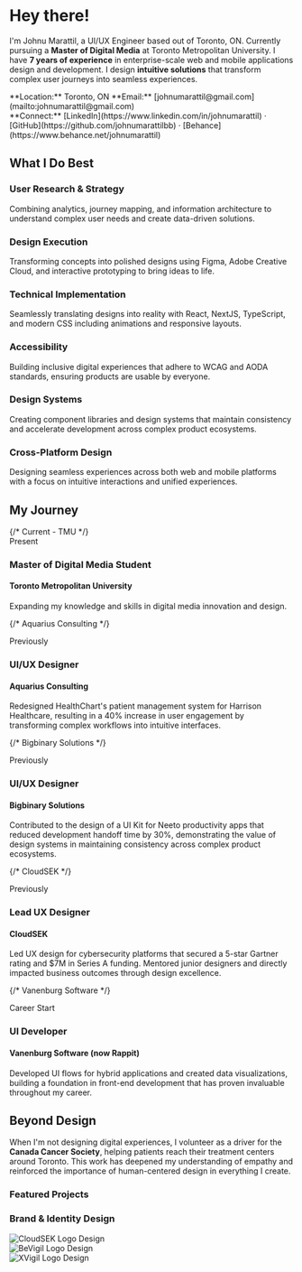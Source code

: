# Hey there!

I'm Johnu Marattil, a UI/UX Engineer based out of Toronto, ON. Currently pursuing a **Master of Digital Media** at Toronto Metropolitan University. I have **7 years of experience** in enterprise-scale web and mobile applications design and development. I design **intuitive solutions** that transform complex user journeys into seamless experiences.

<div className="my-6 p-4 border border-gray-200 dark:border-gray-700 rounded-lg bg-gray-50 dark:bg-gray-800">
  <div className="flex flex-col md:flex-row md:gap-12">
    <div className="mb-3 md:mb-0">
      **Location:** Toronto, ON  
      **Email:** [johnumarattil@gmail.com](mailto:johnumarattil@gmail.com)
    </div>
    <div>
      **Connect:** [LinkedIn](https://www.linkedin.com/in/johnumarattil) · [GitHub](https://github.com/johnumarattilbb) · [Behance](https://www.behance.net/johnumarattil)
    </div>
  </div>
</div>

## What I Do Best

<div className="grid grid-cols-1 md:grid-cols-2 lg:grid-cols-3 gap-4 my-6">
  <div className="border border-gray-200 dark:border-gray-700 rounded-lg p-5 shadow-sm hover:shadow-md transition-shadow">
    <h3 className="text-lg font-bold mb-2">User Research & Strategy</h3>
    <p>Combining analytics, journey mapping, and information architecture to understand complex user needs and create data-driven solutions.</p>
  </div>
  
  <div className="border border-gray-200 dark:border-gray-700 rounded-lg p-5 shadow-sm hover:shadow-md transition-shadow">
    <h3 className="text-lg font-bold mb-2">Design Execution</h3>
    <p>Transforming concepts into polished designs using Figma, Adobe Creative Cloud, and interactive prototyping to bring ideas to life.</p>
  </div>
  
  <div className="border border-gray-200 dark:border-gray-700 rounded-lg p-5 shadow-sm hover:shadow-md transition-shadow">
    <h3 className="text-lg font-bold mb-2">Technical Implementation</h3>
    <p>Seamlessly translating designs into reality with React, NextJS, TypeScript, and modern CSS including animations and responsive layouts.</p>
  </div>
  
  <div className="border border-gray-200 dark:border-gray-700 rounded-lg p-5 shadow-sm hover:shadow-md transition-shadow">
    <h3 className="text-lg font-bold mb-2">Accessibility</h3>
    <p>Building inclusive digital experiences that adhere to WCAG and AODA standards, ensuring products are usable by everyone.</p>
  </div>
  
  <div className="border border-gray-200 dark:border-gray-700 rounded-lg p-5 shadow-sm hover:shadow-md transition-shadow">
    <h3 className="text-lg font-bold mb-2">Design Systems</h3>
    <p>Creating component libraries and design systems that maintain consistency and accelerate development across complex product ecosystems.</p>
  </div>
  
  <div className="border border-gray-200 dark:border-gray-700 rounded-lg p-5 shadow-sm hover:shadow-md transition-shadow">
    <h3 className="text-lg font-bold mb-2">Cross-Platform Design</h3>
    <p>Designing seamless experiences across both web and mobile platforms with a focus on intuitive interactions and unified experiences.</p>
  </div>
</div>

## My Journey

<div className="relative border-l-2 border-gray-200 dark:border-gray-700 pl-8 my-6">
  {/* Current - TMU */}
  <div className="mb-10 relative">
    <div className="absolute -left-11 mt-1 h-6 w-6 rounded-full bg-blue-500 dark:bg-blue-600 border-2 border-white dark:border-white shadow"></div>
    <div className="border border-gray-200 dark:border-gray-700 rounded-lg p-5 shadow-sm hover:shadow-md transition-shadow">
      <span className="text-sm font-semibold text-blue-600 dark:text-blue-400 block">Present</span>
      <h3 className="text-lg font-bold mt-1">Master of Digital Media Student</h3>
      <h4 className="text-base font-medium">Toronto Metropolitan University</h4>
      <p className="mt-2">Expanding my knowledge and skills in digital media innovation and design.</p>
    </div>
  </div>
  
  {/* Aquarius Consulting */}
  <div className="mb-10 relative">
    <div className="absolute -left-11 mt-1 h-6 w-6 rounded-full bg-blue-500 dark:bg-blue-600 border-4 border-white  dark:border-white shadow"></div>
    <div className="border border-gray-200 dark:border-gray-700 rounded-lg p-5 shadow-sm hover:shadow-md transition-shadow">
      <span className="text-sm font-semibold text-blue-600 dark:text-blue-400 block">Previously</span>
      <h3 className="text-lg font-bold mt-1">UI/UX Designer</h3>
      <h4 className="text-base font-medium">Aquarius Consulting</h4>
      <p className="mt-2">Redesigned HealthChart's patient management system for Harrison Healthcare, resulting in a 40% increase in user engagement by transforming complex workflows into intuitive interfaces.</p>
    </div>
  </div>
  
  {/* Bigbinary Solutions */}
  <div className="mb-10 relative">
    <div className="absolute -left-11 mt-1 h-6 w-6 rounded-full bg-blue-500 dark:bg-blue-600 border-4 border-white  dark:border-white shadow"></div>
    <div className="border border-gray-200 dark:border-gray-700 rounded-lg p-5 shadow-sm hover:shadow-md transition-shadow">
      <span className="text-sm font-semibold text-blue-600 dark:text-blue-400 block">Previously</span>
      <h3 className="text-lg font-bold mt-1">UI/UX Designer</h3>
      <h4 className="text-base font-medium">Bigbinary Solutions</h4>
      <p className="mt-2">Contributed to the design of a UI Kit for Neeto productivity apps that reduced development handoff time by 30%, demonstrating the value of design systems in maintaining consistency across complex product ecosystems.</p>
    </div>
  </div>
  
  {/* CloudSEK */}
  <div className="mb-10 relative">
    <div className="absolute -left-11 mt-1 h-6 w-6 rounded-full bg-blue-500 dark:bg-blue-600 border-4 border-white  dark:border-white shadow"></div>
    <div className="border border-gray-200 dark:border-gray-700 rounded-lg p-5 shadow-sm hover:shadow-md transition-shadow">
      <span className="text-sm font-semibold text-blue-600 dark:text-blue-400 block">Previously</span>
      <h3 className="text-lg font-bold mt-1">Lead UX Designer</h3>
      <h4 className="text-base font-medium">CloudSEK</h4>
      <p className="mt-2">Led UX design for cybersecurity platforms that secured a 5-star Gartner rating and $7M in Series A funding. Mentored junior designers and directly impacted business outcomes through design excellence.</p>
    </div>
  </div>
  
  {/* Vanenburg Software */}
  <div className="relative">
    <div className="absolute -left-11 mt-1 h-6 w-6 rounded-full bg-blue-500 dark:bg-blue-600 border-4 border-white  dark:border-white shadow"></div>
    <div className="border border-gray-200 dark:border-gray-700 rounded-lg p-5 shadow-sm hover:shadow-md transition-shadow">
      <span className="text-sm font-semibold text-blue-600 dark:text-blue-400 block">Career Start</span>
      <h3 className="text-lg font-bold mt-1">UI Developer</h3>
      <h4 className="text-base font-medium">Vanenburg Software (now Rappit)</h4>
      <p className="mt-2">Developed UI flows for hybrid applications and created data visualizations, building a foundation in front-end development that has proven invaluable throughout my career.</p>
    </div>
  </div>
</div>

## Beyond Design

When I'm not designing digital experiences, I volunteer as a driver for the **Canada Cancer Society**, helping patients reach their treatment centers around Toronto. This work has deepened my understanding of empathy and reinforced the importance of human-centered design in everything I create.

### Featured Projects

<div className="flex flex-col gap-4 mt-5">
  <BleedingBanner src="https://onedrive.live.com/embed?resid=1656BB0C87C6BA8%21256912&authkey=%21ANBSWRdo-8z2KzY&width=1863&height=1152" alt="Coins - Enterprise Payment Solution" navigateTo="/projects/coins" />
  <BleedingBanner src="https://onedrive.live.com/embed?resid=1656BB0C87C6BA8%21254170&authkey=%21ADIESsh0BA0QDKk&width=1600&height=398" alt="BeVigil - Mobile Security Platform" navigateTo="/projects/bevigil" />
  <BleedingBanner src="https://onedrive.live.com/embed?resid=1656BB0C87C6BA8%21254171&authkey=%21ANUrQEJQRLbdAJA&width=1600&height=398" alt="XVigil - Enterprise Cybersecurity Dashboard" navigateTo="/projects/xvigil" />
  <BleedingBanner src="https://onedrive.live.com/embed?resid=1656BB0C87C6BA8%21256886&authkey=%21APYoRFnj-lc8QN8&width=1600&height=539" alt="Maqqie - Enterprise Workforce Management" navigateTo="/projects/maqqie" />
</div>

### Brand & Identity Design
<Bleed>
<div style={{ display: 'flex', gap: 16, flexDirection: 'row', marginTop: '16px' }}>
    <div style={{ width: '33%', height: '0', paddingTop: '33%', position: 'relative' }}>
        <img
            src="https://onedrive.live.com/embed?resid=1656BB0C87C6BA8%21254173&authkey=%21AHXWxG8q6XuwUjk&width=450&height=450"
            style={{ position: 'absolute', top: 0, left: 0, width: '100%', height: '100%', objectFit: 'contain' }}
            alt="CloudSEK Logo Design"
        />
    </div>
    <div style={{ width: '33%', height: '0', paddingTop: '33%', position: 'relative' }}>
        <img
            src="https://onedrive.live.com/embed?resid=1656BB0C87C6BA8%21254174&authkey=%21APvFAtaAL4KI_Bc&width=407&height=395"
            style={{ position: 'absolute', top: 0, left: 0, width: '100%', height: '100%', objectFit: 'contain' }}
            alt="BeVigil Logo Design"
        />
    </div>
    <div style={{ width: '33%', height: '0', paddingTop: '33%', position: 'relative' }}>
        <img
            src="https://onedrive.live.com/embed?resid=1656BB0C87C6BA8%21254175&authkey=%21AOerveYkoCd-mS8&width=901&height=887"
            style={{ position: 'absolute', top: 0, left: 0, width: '100%', height: '100%', objectFit: 'contain' }}
            alt="XVigil Logo Design"
        />
    </div>
</div>
</Bleed>